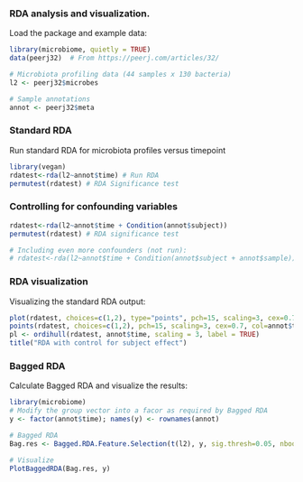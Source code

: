 ### RDA analysis and visualization. 


Load the package and example data:

```r
library(microbiome, quietly = TRUE)
data(peerj32)  # From https://peerj.com/articles/32/

# Microbiota profiling data (44 samples x 130 bacteria)
l2 <- peerj32$microbes  

# Sample annotations
annot <- peerj32$meta
```

### Standard RDA 

Run standard RDA for microbiota profiles versus timepoint

```r
library(vegan)
rdatest<-rda(l2~annot$time) # Run RDA
permutest(rdatest) # RDA Significance test
```

### Controlling for confounding variables

```r
rdatest<-rda(l2~annot$time + Condition(annot$subject)) 
permutest(rdatest) # RDA significance test

# Including even more confounders (not run):
# rdatest<-rda(l2~annot$time + Condition(annot$subject + annot$sample))
```

### RDA visualization

Visualizing the standard RDA output:

```r
plot(rdatest, choices=c(1,2), type="points", pch=15, scaling=3, cex=0.7, col=annot$time)
points(rdatest, choices=c(1,2), pch=15, scaling=3, cex=0.7, col=annot$time)
pl <- ordihull(rdatest, annot$time, scaling = 3, label = TRUE)
title("RDA with control for subject effect")
```

### Bagged RDA

Calculate Bagged RDA and visualize the results:

```r
library(microbiome)
# Modify the group vector into a facor as required by Bagged RDA
y <- factor(annot$time); names(y) <- rownames(annot)

# Bagged RDA
Bag.res <- Bagged.RDA.Feature.Selection(t(l2), y, sig.thresh=0.05, nboot=100)

# Visualize
PlotBaggedRDA(Bag.res, y)
```

